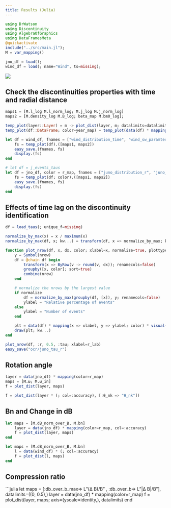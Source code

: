 ```yaml
---
title: Results (Julia)
---
```


```julia
using DrWatson
using Discontinuity
using AlgebraOfGraphics
using DataFramesMeta
@quickactivate
include("../src/main.jl");
M = var_mapping()

```

```julia
jno_df = load();
wind_df = load(; name="Wind", ts=missing);
```

![](./02_waiting_time.ipynb)

## Check the discontinuities properties with time and radial distance

```julia
maps1 = [M.l_log M.l_norm_log; M.j_log M.j_norm_log]
maps2 = [M.density_log M.B_log; beta_map M.bm0_log];
```

```julia
temp_plot(layer::Layer) = m -> plot_dist(layer, m; datalimits=datalimits_f)
temp_plot(df::DataFrame; color=year_map) = temp_plot(data(df) * mapping(color=color))

let df = wind_df, fnames = ["wind_distribution_time", "wind_sw_paramters"]
    fs = temp_plot(df).([maps1, maps2])
    easy_save.(fnames, fs)
    display.(fs)
end
```

```julia
# let df = j_events_taus
let df = jno_df, color = r_map, fnames = ["juno_distribution_r", "juno_sw_paramters"]
    fs = temp_plot(df; color).([maps1, maps2])
    easy_save.(fnames, fs)
    display.(fs)
end
```

## Effects of time lag on the discontinuity identification

```julia
df = load_taus(; unique_f=missing)
```

```julia
normalize_by_max(x) = x / maximum(x)
normalize_by_max(df, x; kw...) = transform(df, x => normalize_by_max; kw...)

function plot_nrow(df, x, dx, color; xlabel=x, normalize=true, plottype=Stairs, kw...)
    y = Symbol(nrow)
    df = @chain df begin
        transform(x => ByRow(v -> round(v, dx)); renamecols=false)
        groupby([x, color]; sort=true)
        combine(nrow)
    end

    # normalize the nrows by the largest value
    if normalize
        df = normalize_by_max(groupby(df, [x]), y; renamecols=false)
        ylabel = "Relative percentage of events"
    else
        ylabel = "Number of events"
    end

    plt = data(df) * mapping(x => xlabel, y => ylabel; color) * visual(plottype)
    draw(plt; kw...)
end

plot_nrow(df, :r, 0.5, :tau; xlabel=r_lab)
easy_save("ocr/juno_tau_r")
```

## Rotation angle

```julia
layer = data(jno_df) * mapping(color=r_map)
maps = [M.ω; M.ω_in]
f = plot_dist(layer, maps)
```


```julia
f = plot_dist(layer * (; col=:accuracy), [:θ_nk => "θ_nk"])
```

## Bn and Change in dB

```julia
let maps = [M.dB_norm_over_B, M.bn]
    layer = data(jno_df) * mapping(color=r_map, col=:accuracy)
    f = plot_dist(layer, maps)
end
```


```julia
let maps = [M.dB_norm_over_B, M.bn]
    l = data(wind_df) * (; col=:accuracy)
    f = plot_dist(l, maps)
end
```


## Compression ratio

```julia
let maps = [:db_over_b_max=> L"\max(Δ B)/B" , :db_over_b=> L"|Δ B|/B"], datalimits=((0, 0.5),)
    layer = data(jno_df) * mapping(color=r_map)
    f = plot_dist(layer, maps; axis=(yscale=identity,), datalimits)
end
